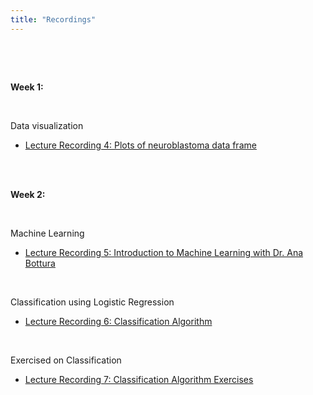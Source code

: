 ```yaml
---
title: "Recordings"
---
```


\

\

**Week 1:**

\


Data visualization

* [Lecture Recording 4: Plots of neuroblastoma data frame](https://youtu.be/hHxgWlcaO38?si=0Iavkc-pj3RaRJks)

\


\
**Week 2:**

\

Machine Learning

* [Lecture Recording 5: Introduction to Machine Learning with Dr. Ana Bottura](https://youtu.be/gW7S2-GrRLs?si=h3k9bC0syp3IQcxg)

\

Classification using Logistic Regression

* [Lecture Recording 6: Classification Algorithm](https://youtu.be/-qjRjEo94Es)

\

Exercised on Classification

* [Lecture Recording 7: Classification Algorithm Exercises](https://youtu.be/lFe-Lw9Glzk)




